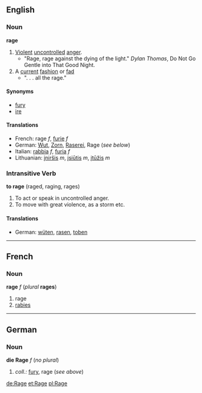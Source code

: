 ==English==
===Noun===
'''rage'''

#[[Violent]] [[uncontrolled]] [[anger]].
#* "Rage, rage against the dying of the light." ''Dylan Thomas'', Do Not Go Gentle into That Good Night.
#A [[current]] [[fashion]] or [[fad]]
#* ". . . all the rage."

====Synonyms====
*[[fury]]
*[[ire]]

====Translations====
*French: rage ''f'', [[furie]] ''f''
*German: [[Wut]], [[Zorn]], [[Raserei]], Rage (''see below'')
*Italian: [[rabbia]] ''f'', [[furia]] ''f''
*Lithuanian: [[įniršis]] ''m'', [[įsiūtis]] ''m'', [[įtūžis]] ''m''

===Intransitive Verb===
'''to rage'''  (raged, raging, rages)
#To act or speak in uncontrolled anger.
#To move with great violence, as a storm etc.

====Translations====
*German: [[wüten]], [[rasen]], [[toben]]

----
==French==
===Noun===
'''rage''' ''f'' (''plural'' '''rages''')

#rage
#[[rabies]]
----
==German==
===Noun===
'''die Rage''' ''f'' (''no plural'')

# ''coll.:'' [[fury]], rage (''see above'')

[[de:Rage]]
[[et:Rage]]
[[pl:Rage]]